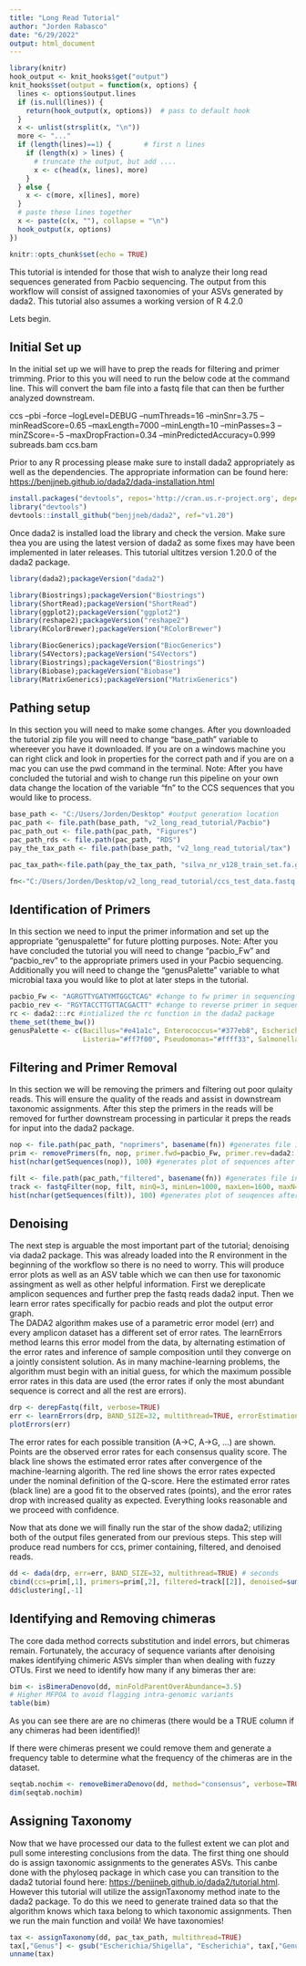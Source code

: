 ```yaml
---
title: "Long Read Tutorial"
author: "Jorden Rabasco"
date: "6/29/2022"
output: html_document
---
```


```r
library(knitr)
hook_output <- knit_hooks$get("output")
knit_hooks$set(output = function(x, options) {
  lines <- options$output.lines
  if (is.null(lines)) {
    return(hook_output(x, options))  # pass to default hook
  }
  x <- unlist(strsplit(x, "\n"))
  more <- "..."
  if (length(lines)==1) {        # first n lines
    if (length(x) > lines) {
      # truncate the output, but add ....
      x <- c(head(x, lines), more)
    }
  } else {
    x <- c(more, x[lines], more)
  }
  # paste these lines together
  x <- paste(c(x, ""), collapse = "\n")
  hook_output(x, options)
})
```

```r
knitr::opts_chunk$set(echo = TRUE)
```

This tutorial is intended for those that wish to analyze their long read sequences generated from Pacbio sequencing. The output from this workflow will consist of assigned taxonomies of your ASVs generated by dada2. This tutorial also assumes a working version of R 4.2.0

Lets begin.


##  Initial Set up

In the initial set up we will have to prep the reads for filtering and primer trimming. Prior to this you will need to run the below code at the command line. This will convert the bam file into a fastq file that can then be further analyzed downstream. 

ccs --pbi --force --logLevel=DEBUG --numThreads=16 --minSnr=3.75 --minReadScore=0.65 --maxLength=7000 --minLength=10 --minPasses=3 --minZScore=-5 --maxDropFraction=0.34 --minPredictedAccuracy=0.999 subreads.bam ccs.bam

Prior to any R processing please make sure to install dada2 appropriately as well as the dependencies. The appropriate information can be found here: <https://benjjneb.github.io/dada2/dada-installation.html>

```r
install.packages("devtools", repos='http://cran.us.r-project.org', dependencies = TRUE)
library("devtools")
devtools::install_github("benjjneb/dada2", ref="v1.20")
```

Once dada2 is installed load the library and check the version. Make sure thea you are using the latest version of dada2 as some fixes may have been implemented in later releases. This tutorial ultitzes version 1.20.0 of the dada2 package.
```r
library(dada2);packageVersion("dada2")
```

```r
library(Biostrings);packageVersion("Biostrings")
library(ShortRead);packageVersion("ShortRead")
library(ggplot2);packageVersion("ggplot2")
library(reshape2);packageVersion("reshape2")
library(RColorBrewer);packageVersion("RColorBrewer")

library(BiocGenerics);packageVersion("BiocGenerics")
library(S4Vectors);packageVersion("S4Vectors")
library(Biostrings);packageVersion("Biostrings")
library(Biobase);packageVersion("Biobase")
library(MatrixGenerics);packageVersion("MatrixGenerics")
```


## Pathing setup

In this section you will need to make some changes. After you downloaded the tutorial zip file you will need to change "base_path" variable to whereever you have it downloaded. If you are on a windows machine you can right click and look in properties for the correct path and if you are on a mac you can use the pwd command in the terminal. 
Note: After you have concluded the tutorial and wish to change run this pipeline on your own data change the location of the variable "fn" to the CCS sequences that you would like to process. 
```r

base_path <- "C:/Users/Jorden/Desktop" #output generation location
pac_path <- file.path(base_path, "v2_long_read_tutorial/Pacbio")
pac_path_out <- file.path(pac_path, "Figures")
pac_path_rds <- file.path(pac_path, "RDS")
pay_the_tax_path <- file.path(base_path, "v2_long_read_tutorial/tax")

pac_tax_path<-file.path(pay_the_tax_path, "silva_nr_v128_train_set.fa.gz")

fn<-"C:/Users/Jorden/Desktop/v2_long_read_tutorial/ccs_test_data.fastq.gz" #sets locaiton of input data
```


## Identification of Primers
 
In this section we need to input the primer information and set up the appropriate "genuspalette" for future plotting purposes. 
Note: After you have concluded the tutorial you will need to change "pacbio_Fw" and "pacbio_rev" to the appropriate primers used in your Pacbio sequencing. Additionally you will need to change the "genusPalette" variable to what microbial taxa you would like to plot at later steps in the tutorial. 
```r
pacbio_Fw <- "AGRGTTYGATYMTGGCTCAG" #change to fw primer in sequencing
pacbio_rev <- "RGYTACCTTGTTACGACTT" #change to reverse primer in sequencing
rc <- dada2:::rc #intialized the rc function in the dada2 package
theme_set(theme_bw())
genusPalette <- c(Bacillus="#e41a1c", Enterococcus="#377eb8", Escherichia="#4daf4a", Lactobacillus="#984ea3",
                  Listeria="#ff7f00", Pseudomonas="#ffff33", Salmonella="#a65628", Staphylococcus="#f781bf")
```


## Filtering and Primer Removal

In this section we will be removing the primers and filtering out poor qulaity reads. This will ensure the quality of the reads and assist in downstream taxonomic assignments. After this step the primers in the reads will be removed for further downstream processing in particular it preps the reads for input into the dada2 package. 

```r
nop <- file.path(pac_path, "noprimers", basename(fn)) #generates file in the noprimers folder
prim <- removePrimers(fn, nop, primer.fwd=pacbio_Fw, primer.rev=dada2:::rc(pacbio_rev), orient=TRUE,  verbose=TRUE) #removes primers from fastq input file and overwrites file in noprimers folder
hist(nchar(getSequences(nop)), 100) #generates plot of sequences after primer removal

filt <- file.path(pac_path,"filtered", basename(fn)) #generates file in the filtered folder
track <- fastqFilter(nop, filt, minQ=3, minLen=1000, maxLen=1600, maxN=0, rm.phix=FALSE, maxEE=2, verbose=TRUE)#removes primers from fastq input file and overwrites file in filtered folder
hist(nchar(getSequences(filt)), 100) #generates plot of seuqences after quality filtering
```


## Denoising

The next step is arguable the most important part of the tutorial; denoising via dada2 package. This was already loaded into the R environment in the beginning of the workflow so there is no need to worry. This will produce error plots as well as an ASV table which we can then use for taxonomic assingment as well as other helpful information. First we 
dereplicate amplicon sequences and further prep the fastq reads dada2 input. Then we learn error rates specifically for pacbio reads and plot the output error graph.  
The DADA2 algorithm makes use of a parametric error model (err) and every amplicon dataset has a different set of error rates. The learnErrors method learns this error model from the data, by alternating estimation of the error rates and inference of sample composition until they converge on a jointly consistent solution. As in many machine-learning problems, the algorithm must begin with an initial guess, for which the maximum possible error rates in this data are used (the error rates if only the most abundant sequence is correct and all the rest are errors).
```r
drp <- derepFastq(filt, verbose=TRUE)
err <- learnErrors(drp, BAND_SIZE=32, multithread=TRUE, errorEstimationFunction=dada2:::PacBioErrfun) # 10s of seconds
plotErrors(err)
```

The error rates for each possible transition (A→C, A→G, …) are shown. Points are the observed error rates for each consensus quality score. The black line shows the estimated error rates after convergence of the machine-learning algorith. The red line shows the error rates expected under the nominal definition of the Q-score. Here the estimated error rates (black line) are a good fit to the observed rates (points), and the error rates drop with increased quality as expected. Everything looks reasonable and we proceed with confidence.

Now that ats done we will finally run the star of the show dada2; utilizing both of the output files generated from our previous steps. This step will produce read numbers for ccs, primer containing, filtered, and denoised reads.
```r
dd <- dada(drp, err=err, BAND_SIZE=32, multithread=TRUE) # seconds
cbind(ccs=prim[,1], primers=prim[,2], filtered=track[[2]], denoised=sum(dd$denoised))
dd$clustering[,-1]
```


## Identifying and Removing chimeras

The core dada method corrects substitution and indel errors, but chimeras remain. Fortunately, the accuracy of sequence variants after denoising makes identifying chimeric ASVs simpler than when dealing with fuzzy OTUs. First we need to identify how many if any bimeras ther are:
```r
bim <- isBimeraDenovo(dd, minFoldParentOverAbundance=3.5) 
# Higher MFPOA to avoid flagging intra-genomic variants
table(bim)
```
As you can see there are are no chimeras (there would be a TRUE column if any chimeras had been identified)!

If there were chimeras present we could remove them and generate a frequency table to determine what the frequency of the chimeras are in the dataset. 
```r
seqtab.nochim <- removeBimeraDenovo(dd, method="consensus", verbose=TRUE)
dim(seqtab.nochim)
```

## Assigning Taxonomy

Now that we have processed our data to the fullest extent we can plot and pull some interesting conclusions from the data. The first thing one should do is assign taxonomic assignments to the generates ASVs. This canbe done with the phyloseq package in which case you can transition to the dada2 tutorial found here: <https://benjjneb.github.io/dada2/tutorial.html>. However this tutorial will utilize the assignTaxonomy method inate to the dada2 package. To do this we need to generate trained data so that the algorithm knows which taxa belong to which taxonomic assignments. Then we run the main function and voilà! We have taxonomies!
```r
tax <- assignTaxonomy(dd, pac_tax_path, multithread=TRUE)
tax[,"Genus"] <- gsub("Escherichia/Shigella", "Escherichia", tax[,"Genus"]) # Reformat to be compatible with other data sources
unname(tax)
```